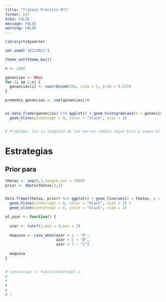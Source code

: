```yaml
---
title: "Trabajo Práctico Nº1"
format: pdf
echo: FALSE
message: FALSE
warning: FALSE
---
```


```r


library(tidyverse)
```



```r
set.seed("18122022")

theme_set(theme_bw())

```


```r

n <- 1000

ganancias <- NULL
for (i in 1:n) {
  ganancias[i] <- sum(rbinom(366, size = 1, prob = 0.55))
}

promedio_ganancias <- sum(ganancias)/n


as.data.frame(ganancias) %>% ggplot() + geom_histogram(aes(x = ganancias), bins = 59, fill = "dodgerblue3") + labs(x = "Ganancias", y = "Conteo") + 
  geom_hline(yintercept = 0, color = "black", size = 1)


# Problema: los la longitud de las barras cambia segun bins y segun el espacio que tiene para graficarse

```


# Estrategias


## Prior para \theta
```r
thetas <- seq(0,1,length.out = 1000)
prior <- dbeta(thetas,2,2)


data.frame(thetas, prior) %>% ggplot() + geom_line(aes(x = thetas, y = prior), color = "dodgerblue4", linewidth = 1.5) + labs(x = expression(theta), y = "Probabilidad") +
  geom_hline(yintercept = 0, color = "black", size = 1) +
  geom_vline(xintercept = 0, color = "black", size = 1)
```

```r

al_azar <- function() {
  
  azar <- runif(1,min = 0,max = 3)
  
  maquina <- case_when(azar < 1 ~ "A",
                       azar < 2 ~ "B",
                       azar < 3 ~ "C")
  
  maquina
}
  

# simulacion <- function(metodo) {
#   
#   
#   
#   
# }


```



